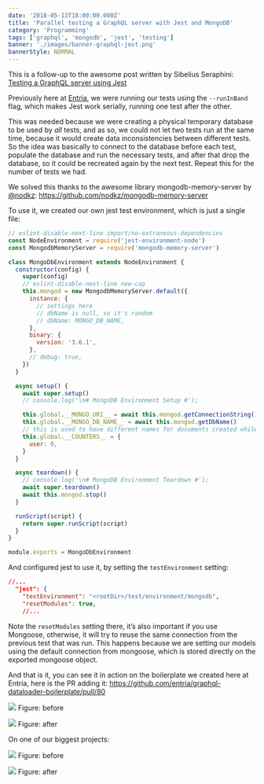 ```yaml
---
date: '2018-05-13T18:00:00.000Z'
title: 'Parallel testing a GraphQL server with Jest and MongoDB'
category: 'Programming'
tags: ['graphql', 'mongodb', 'jest', 'testing']
banner: './images/banner-graphql-jest.png'
bannerStyle: NORMAL
---
```


<!-- This was originally posted to: https://itnext.io/parallel-testing-a-graphql-server-with-jest-44e206f3e7d2 -->

This is a follow-up to the awesome post written by Sibelius Seraphini: [Testing a GraphQL server using Jest](https://medium.com/entria/testing-a-graphql-server-using-jest-4e00d0e4980e)

Previously here at [Entria](https://github.com/entria), we were running our tests using the `--runInBand` flag, which makes Jest work serially, running one test after the other.

This was needed because we were creating a physical temporary database to be used by _all_ tests, and as so, we could not let two tests run at the same time, because it would create data inconsistencies between different tests. So the idea was basically to connect to the database before each test, populate the database and run the necessary tests, and after that drop the database, so it could be recreated again by the next test. Repeat this for the number of tests we had.

We solved this thanks to the awesome library mongodb-memory-server by [@nodkz](https://twitter.com/nodkz): https://github.com/nodkz/mongodb-memory-server

To use it, we created our own jest test environment, which is just a single file:

```javascript
// eslint-disable-next-line import/no-extraneous-dependencies
const NodeEnvironment = require('jest-environment-node')
const MongodbMemoryServer = require('mongodb-memory-server')

class MongoDbEnvironment extends NodeEnvironment {
  constructor(config) {
    super(config)
    // eslint-disable-next-line new-cap
    this.mongod = new MongodbMemoryServer.default({
      instance: {
        // settings here
        // dbName is null, so it's random
        // dbName: MONGO_DB_NAME,
      },
      binary: {
        version: '3.6.1',
      },
      // debug: true,
    })
  }

  async setup() {
    await super.setup()
    // console.log('\n# MongoDB Environment Setup #');

    this.global.__MONGO_URI__ = await this.mongod.getConnectionString()
    this.global.__MONGO_DB_NAME__ = await this.mongod.getDbName()
    // this is used to have different names for documents created while testing
    this.global.__COUNTERS__ = {
      user: 0,
    }
  }

  async teardown() {
    // console.log('\n# MongoDB Environment Teardown #');
    await super.teardown()
    await this.mongod.stop()
  }

  runScript(script) {
    return super.runScript(script)
  }
}

module.exports = MongoDbEnvironment
```

And configured jest to use it, by setting the `testEnvironment` setting:

```json
//...
  "jest": {
    "testEnvironment": "<rootDir>/test/environment/mongodb",
    "resetModules": true,
    //...
```

Note the `resetModules` setting there, it’s also important if you use Mongoose, otherwise, it will try to reuse the same connection from the previous test that was run. This happens because we are setting our models using the default connection from mongoose, which is stored directly on the exported mongoose object.

And that is it, you can see it in action on the boilerplate we created here at Entria, here is the PR adding it: https://github.com/entria/graphql-dataloader-boilerplate/pull/80

![](./images/before.gif)
Figure: before

![](./images/after.gif)
Figure: after

On one of our biggest projects:

![](./images/before-real-project.png)
Figure: before

![](./images/after-real-project.png)
Figure: after
